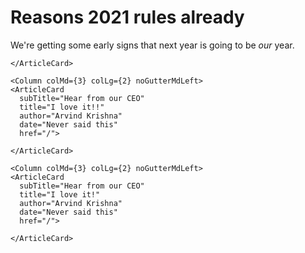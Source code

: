 # Reasons 2021 rules already

<PageDescription>

We're getting some early signs that next year is going to be <em>our</em> year.
</PageDescription>

<Row>
  <Column colMd={3} colLg={2} noGutterMdLeft>
    <ArticleCard
      subTitle="Hear from our CEO"
      title="I love it!"
      author="Arvind Krishna"
      date="Never said this"
      href="/">     

    </ArticleCard>
  </Column>

    <Column colMd={3} colLg={2} noGutterMdLeft>
    <ArticleCard
      subTitle="Hear from our CEO"
      title="I love it!!"
      author="Arvind Krishna"
      date="Never said this"
      href="/">     

    </ArticleCard>
  </Column>

    <Column colMd={3} colLg={2} noGutterMdLeft>
    <ArticleCard
      subTitle="Hear from our CEO"
      title="I love it!"
      author="Arvind Krishna"
      date="Never said this"
      href="/">     

    </ArticleCard>
  </Column>
</Row>